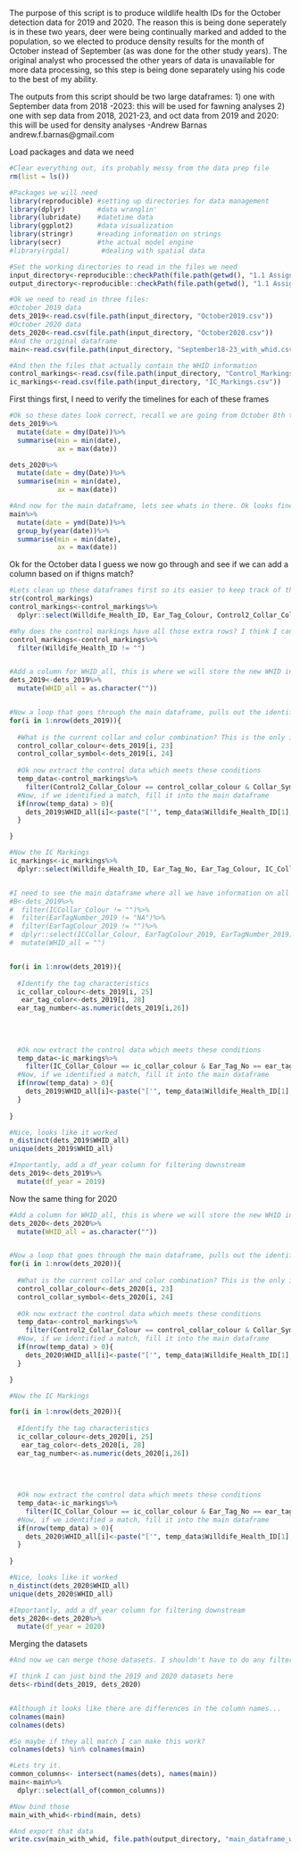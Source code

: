 The purpose of this script is to produce wildlife health IDs for the October detection data for 2019 and 2020. The reason this is being done seperately is in these two years, deer were being continually marked and added to the population, so we elected to produce density results for the month of October instead of September (as was done for the other study years). The original analyst who processed the other years of data is unavailable for more data processing, so this step is being done separately using his code to the best of my ability.

The outputs from this script should be two large dataframes:
1) one with September data from 2018 -2023: this will be used for fawning analyses
2) one with sep data from 2018, 2021-23, and oct data from 2019 and 2020: this will be used for density analyses
-Andrew Barnas
andrew.f.barnas@gmail.com

Load packages and data we need
```r
#Clear everything out, its probably messy from the data prep file
rm(list = ls())

#Packages we will need
library(reproducible) #setting up directories for data management
library(dplyr)        #data wranglin'
library(lubridate)    #datetime data
library(ggplot2)      #data visualization
library(stringr)      #reading information on strings
library(secr)         #the actual model engine
#library(rgdal)        #dealing with spatial data

#Set the working directories to read in the files we need
input_directory<-reproducible::checkPath(file.path(getwd(), "1.1 Assigning WHIDs/inputs"), create = TRUE)
output_directory<-reproducible::checkPath(file.path(getwd(), "1.1 Assigning WHIDs/outputs"), create = TRUE)

#Ok we need to read in three files:
#October 2019 data
dets_2019<-read.csv(file.path(input_directory, "October2019.csv"))
#October 2020 data
dets_2020<-read.csv(file.path(input_directory, "October2020.csv"))
#And the original dataframe
main<-read.csv(file.path(input_directory, "September18-23_with_whid.csv"))

#And then the files that actually contain the WHID information
control_markings<-read.csv(file.path(input_directory, "Control_Markings.csv"))
ic_markings<-read.csv(file.path(input_directory, "IC_Markings.csv"))

```

First things first, I need to verify the timelines for each of these frames
```r

#Ok so these dates look correct, recall we are going from October 8th to November 11th for each year
dets_2019%>%
  mutate(date = dmy(Date))%>%
  summarise(min = min(date),
            ax = max(date))

dets_2020%>%
  mutate(date = dmy(Date))%>%
  summarise(min = min(date),
            ax = max(date))

#And now for the main dataframe, lets see whats in there. Ok looks fine for now.
main%>%
  mutate(date = ymd(Date))%>%
  group_by(year(date))%>%
  summarise(min = min(date),
            ax = max(date))


```

Ok for the October data I guess we now go through and see if we can add a column based on if thigns match?
```r
#Lets clean up these dataframes first so its easier to keep track of things
str(control_markings)
control_markings<-control_markings%>%
  dplyr::select(Willdife_Health_ID, Ear_Tag_Colour, Control2_Collar_Colour, Collar_Symbol)

#Why does the control markings have all those extra rows? I think I can get rid of them easy
control_markings<-control_markings%>%
  filter(Willdife_Health_ID != "")


#Add a column for WHID_all, this is where we will store the new WHID informaiton
dets_2019<-dets_2019%>%
  mutate(WHID_all = as.character(""))


#Now a loop that goes through the main dataframe, pulls out the identifiers, and we see if there is a match in the control markings file. If there is a match, we fill it in, If there isn't we leave it blank. 
for(i in 1:nrow(dets_2019)){
  
  #What is the current collar and colur combination? This is the only information I can use for the control animals
  control_collar_colour<-dets_2019[i, 23]
  control_collar_symbol<-dets_2019[i, 24]
  
  #Ok now extract the control data which meets these conditions
  temp_data<-control_markings%>%
    filter(Control2_Collar_Colour == control_collar_colour & Collar_Symbol == control_collar_symbol)
  #Now, if we identified a match, fill it into the main dataframe
  if(nrow(temp_data) > 0){
    dets_2019$WHID_all[i]<-paste("['", temp_data$Willdife_Health_ID[1], "']", sep = "")
  }

}

#Now the IC Markings
ic_markings<-ic_markings%>%
  dplyr::select(Willdife_Health_ID, Ear_Tag_No, Ear_Tag_Colour, IC_Collar_Colour)


#I need to see the main dataframe where all we have information on all three characteristics
#B<-dets_2019%>%
#  filter(ICCollar_Colour != "")%>%
#  filter(EarTagNumber_2019 != "NA")%>%
#  filter(EarTagColour_2019 != "")%>%
#  dplyr::select(ICCollar_Colour, EarTagColour_2019, EarTagNumber_2019)%>%
#  mutate(WHID_all = "")


for(i in 1:nrow(dets_2019)){
  
  #Identify the tag characteristics
  ic_collar_colour<-dets_2019[i, 25]
   ear_tag_color<-dets_2019[i, 28]
  ear_tag_number<-as.numeric(dets_2019[i,26])
 
 
  
  
  #Ok now extract the control data which meets these conditions
  temp_data<-ic_markings%>%
    filter(IC_Collar_Colour == ic_collar_colour & Ear_Tag_No == ear_tag_number & Ear_Tag_Colour == ear_tag_color)
  #Now, if we identified a match, fill it into the main dataframe
  if(nrow(temp_data) > 0){
    dets_2019$WHID_all[i]<-paste("['", temp_data$Willdife_Health_ID[1], "']", sep = "")
  }
  
}

#Nice, looks like it worked
n_distinct(dets_2019$WHID_all)
unique(dets_2019$WHID_all)

#Importantly, add a df_year column for filtering downstream
dets_2019<-dets_2019%>%
  mutate(df_year = 2019)

```

Now the same thing for 2020
```r

#Add a column for WHID_all, this is where we will store the new WHID informaiton
dets_2020<-dets_2020%>%
  mutate(WHID_all = as.character(""))


#Now a loop that goes through the main dataframe, pulls out the identifiers, and we see if there is a match in the control markings file. If there is a match, we fill it in, If there isn't we leave it blank. 
for(i in 1:nrow(dets_2020)){
  
  #What is the current collar and colur combination? This is the only information I can use for the control animals
  control_collar_colour<-dets_2020[i, 23]
  control_collar_symbol<-dets_2020[i, 24]
  
  #Ok now extract the control data which meets these conditions
  temp_data<-control_markings%>%
    filter(Control2_Collar_Colour == control_collar_colour & Collar_Symbol == control_collar_symbol)
  #Now, if we identified a match, fill it into the main dataframe
  if(nrow(temp_data) > 0){
    dets_2020$WHID_all[i]<-paste("['", temp_data$Willdife_Health_ID[1], "']", sep = "")
  }

}

#Now the IC Markings

for(i in 1:nrow(dets_2020)){
  
  #Identify the tag characteristics
  ic_collar_colour<-dets_2020[i, 25]
   ear_tag_color<-dets_2020[i, 28]
  ear_tag_number<-as.numeric(dets_2020[i,26])
 
 
  
  
  #Ok now extract the control data which meets these conditions
  temp_data<-ic_markings%>%
    filter(IC_Collar_Colour == ic_collar_colour & Ear_Tag_No == ear_tag_number & Ear_Tag_Colour == ear_tag_color)
  #Now, if we identified a match, fill it into the main dataframe
  if(nrow(temp_data) > 0){
    dets_2020$WHID_all[i]<-paste("['", temp_data$Willdife_Health_ID[1], "']", sep = "")
  }
  
}

#Nice, looks like it worked
n_distinct(dets_2020$WHID_all)
unique(dets_2020$WHID_all)

#Importantly, add a df_year column for filtering downstream
dets_2020<-dets_2020%>%
  mutate(df_year = 2020)

```


Merging the datasets
```r
#And now we can merge those datasets. I shouldn't have to do any filtering at all since the dets_2019 is october data and the main dataframe is September

#I think I can just bind the 2019 and 2020 datasets here
dets<-rbind(dets_2019, dets_2020)


#Although it looks like there are differences in the column names...
colnames(main)
colnames(dets)

#So maybe if they all match I can make this work?
colnames(dets) %in% colnames(main)

#Lets try it.
common_columns<- intersect(names(dets), names(main))
main<-main%>%
  dplyr::select(all_of(common_columns))

#Now bind those
main_with_whid<-rbind(main, dets)

#And export that data
write.csv(main_with_whid, file.path(output_directory, "main_dataframe_with_whid.csv"))

```